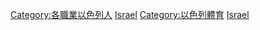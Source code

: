 {{Commonscat|Sportspeople from Israel}}

[[Category:各職業以色列人|Category:各職業以色列人]]
[[Category:各國運動員|Israel]]
[[Category:以色列體育|Category:以色列體育]]
[[Category:亚洲运动员|Israel]]